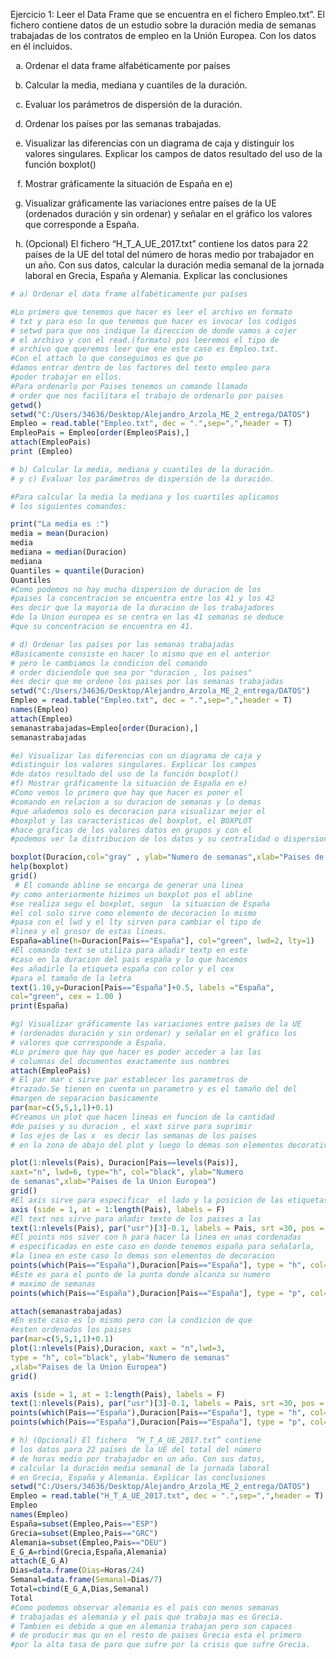 Ejercicio 1: Leer el Data Frame que se encuentra en el
fichero Empleo.txt". El fichero contiene datos de un estudio 
sobre la duración  media de semanas trabajadas de los contratos
de empleo en la Unión Europea. Con los datos en él incluidos.

a) Ordenar el data frame alfabéticamente por países

b) Calcular la media, mediana y cuantiles de la duración.

c) Evaluar los parámetros de dispersión de la duración.

d) Ordenar los países por las semanas trabajadas.

e) Visualizar las diferencias con un diagrama de caja y 
distinguir los valores singulares. Explicar los campos de datos
resultado del uso de la función boxplot()

f) Mostrar gráficamente la situación de España en e)

g) Visualizar gráficamente las variaciones entre países 
de la UE (ordenados duración y sin ordenar) y señalar en 
el gráfico los valores que 
corresponde a España.

h) (Opcional) El fichero  “H_T_A_UE_2017.txt” contiene los
datos para 22 países de la UE del total del número de horas
medio por trabajador en un año. Con sus datos, calcular la
duración media semanal de la jornada laboral en Grecia, 
España y Alemania. Explicar las conclusiones

```{r}
# a) Ordenar el data frame alfabéticamente por países

#Lo primero que tenemos que hacer es leer el archivo en formato
# txt y para eso lo que tenemos que hacer es invocar los codigos 
# setwd para que nos indique la direccion de donde vamos a cojer
# el archivo y con el read.(formato) pos leeremos el tipo de 
# archivo que queremos leer que ene este caso es Empleo.txt.
#Con el attach lo que conseguimos es que po
#damos entrar dentro de los factores del texto empleo para
#poder trabajar en ellos.
#Para ordenarlo por Paises tenemos un comando llamado 
# order que nos facilitara el trabajo de ordenarlo por paises
getwd()
setwd("C:/Users/34636/Desktop/Alejandro_Arzola_ME_2_entrega/DATOS")
Empleo = read.table("Empleo.txt", dec = ".",sep=",",header = T)
EmpleoPais = Empleo[order(Empleo$Pais),]
attach(EmpleoPais)
print (Empleo)
```


```{r}
# b) Calcular la media, mediana y cuantiles de la duración.
# y c) Evaluar los parámetros de dispersión de la duración.

#Para calcular la media la mediana y los cuartiles aplicamos 
# los siguientes comandos:

print("La media es :")
media = mean(Duracion)
media
mediana = median(Duracion)
mediana
Quantiles = quantile(Duracion)
Quantiles
#Como podemos no hay mucha dispersion de duracion de los 
#paises la concentracion se encuentra entre los 41 y los 42
#es decir que la mayoria de la duracion de los trabajadores 
#de la Union europea es se centra en las 41 semanas se deduce
#que su concentracion se encuentra en 41.

```

```{r}
# d) Ordenar los países por las semanas trabajadas
#Basicamente consiste en hacer lo mismo que en el anterior 
# pero le cambiamos la condicion del comando
# order diciendole que sea por "duracion , los paises"
#es decir que me ordene los paises por las semanas trabajadas
setwd("C:/Users/34636/Desktop/Alejandro_Arzola_ME_2_entrega/DATOS")
Empleo = read.table("Empleo.txt", dec = ".",sep=",",header = T)
names(Empleo)
attach(Empleo)
semanastrabajadas=Empleo[order(Duracion),]
semanastrabajadas
```


```{r}
#e) Visualizar las diferencias con un diagrama de caja y 
#distinguir los valores singulares. Explicar los campos 
#de datos resultado del uso de la función boxplot()
#f) Mostrar gráficamente la situación de España en e)
#Como vemos lo primero que hay que hacer es poner el 
#comando en relacion a su duracion de semanas y lo demas
#que añademos solo es decoracion para visualizar mejor el
#boxplot y las caracteristicas del boxplot, el BOXPLOT
#hace graficas de los valores datos en grupos y con el
#podemos ver la distribucion de los datos y su centralidad o dispersion 

boxplot(Duracion,col="gray" , ylab="Numero de semanas",xlab="Paises de la Union Europea")
help(boxplot)
grid()
 # El comando abline se encarga de generar una linea 
#y como anteriormente hizimos un boxplot pos el abline 
#se realiza segu el boxplot, segun  la situacion de España
#el col solo sirve como elemento de decoracion lo mismo
#pasa con el lwd y el lty sirven para cambiar el tipo de
#linea y el grosor de estas lineas.
España=abline(h=Duracion[Pais=="España"], col="green", lwd=2, lty=1)
#El comando text se utiliza para añadir textp en este
#caso en la duracion del pais españa y lo que hacemos
#es añadirle la etiqueta españa con color y el cex
#para el tamaño de la letra
text(1.10,y=Duracion[Pais=="España"]+0.5, labels ="España",
col="green", cex = 1.00 )
print(España)

```

```{r}
#g) Visualizar gráficamente las variaciones entre países de la UE 
# (ordenados duración y sin ordenar) y señalar en el gráfico los 
# valores que corresponde a España.
#Lo primero que hay que hacer es poder acceder a las las 
# columnas del documentos exactamente sus nombres 
attach(EmpleoPais)
# El par mar c sirve par establecer los parametros de 
#trazado.Se tienen en cuenta un parametro y es el tamaño del del
#margen de separacion basicamente
par(mar=c(5,5,1,1)+0.1)
#Creamos un plot que hacen lineas en funcion de la cantidad 
#de paises y su duracion , el xaxt sirve para suprimir 
# los ejes de las x  es decir las semanas de los paises
# en la zona de abajo del plot y luego lo demas son elementos decorativos

plot(1:nlevels(Pais), Duracion[Pais==levels(Pais)], 
xaxt="n", lwd=6, type="h", col="black", ylab="Numero 
de semanas",xlab="Paises de la Union Europea")
grid()
#El axis sirve para especificar  el lado y la posicion de las etiquetas
axis (side = 1, at = 1:length(Pais), labels = F) 
#El text nos sirve para añadir texto de los paises a las 
text(1:nlevels(Pais), par("usr")[3]-0.1, labels = Pais, srt =30, pos = 2, cex=0.6,xpd = TRUE)
#El points nos siver con h para hacer la linea en unas cordenadas
# especificadas en este caso en donde tenemos españa para señalarla,
#la linea en este caso lo demas son elementos de decoracion
points(which(Pais=="España"),Duracion[Pais=="España"], type = "h", col="green", lwd=6)
#Este es para el punto de la punta donde alcanza su numero 
# maximo de semanas 
points(which(Pais=="España"),Duracion[Pais=="España"], type = "p", col="green", lwd=6)
```


```{r}
attach(semanastrabajadas)
#En este caso es lo mismo pero con la condicion de que 
#esten ordenados los paises 
par(mar=c(5,5,1,1)+0.1)
plot(1:nlevels(Pais),Duracion, xaxt = "n",lwd=3, 
type = "h", col="black", ylab="Numero de semanas"
,xlab="Paises de la Union Europea")
grid()

axis (side = 1, at = 1:length(Pais), labels = F) 
text(1:nlevels(Pais), par("usr")[3]-0.1, labels = Pais, srt =30, pos = 2, cex=0.8, xpd = TRUE)
points(which(Pais=="España"),Duracion[Pais=="España"], type = "h", col="green", lwd=3)
points(which(Pais=="España"),Duracion[Pais=="España"], type = "p", col="green", lwd=3)


```


```{r}
# h) (Opcional) El fichero  “H_T_A_UE_2017.txt” contiene 
# los datos para 22 países de la UE del total del número 
# de horas medio por trabajador en un año. Con sus datos, 
# calcular la duración media semanal de la jornada laboral
# en Grecia, España y Alemania. Explicar las conclusiones
setwd("C:/Users/34636/Desktop/Alejandro_Arzola_ME_2_entrega/DATOS")
Empleo = read.table("H_T_A_UE_2017.txt", dec = ".",sep=",",header = T)
Empleo
names(Empleo)
España=subset(Empleo,Pais=="ESP") 
Grecia=subset(Empleo,Pais=="GRC")
Alemania=subset(Empleo,Pais=="DEU")
E_G_A=rbind(Grecia,España,Alemania)
attach(E_G_A)
Dias=data.frame(Dias=Horas/24)
Semanal=data.frame(Semanal=Dias/7)
Total=cbind(E_G_A,Dias,Semanal)
Total
#Como podemos observar alemania es el pais con menos semanas
# trabajadas es alemania y el pais que trabaja mas es Grecia.
# Tambien es debido a que en alemania trabajan pero son capaces
# de producir mas qu en el resto de paises Grecia esta el primero
#por la alta tasa de paro que sufre por la crisis que sufre Grecia.
```

